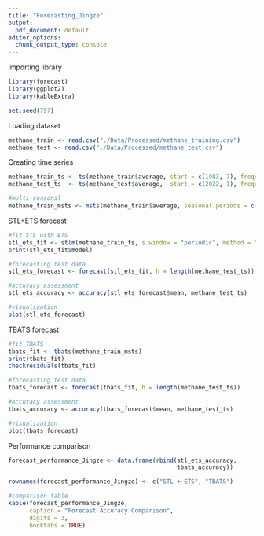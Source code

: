 ```yaml
---
title: "Forecasting_Jingze"
output: 
  pdf_document: default
editor_options: 
  chunk_output_type: console
---
```


Importing library

```r
library(forecast)
library(ggplot2)
library(kableExtra)

set.seed(797)
```


Loading dataset 

```r
methane_train <- read.csv("./Data/Processed/methane_training.csv")
methane_test <- read.csv("./Data/Processed/methane_test.csv")
```

Creating time series

```r
methane_train_ts <- ts(methane_train$average, start = c(1983, 7), frequency = 12)
methane_test_ts  <- ts(methane_test$average,  start = c(2022, 1), frequency = 12)

#multi-seasonal 
methane_train_msts <- msts(methane_train$average, seasonal.periods = c(4, 12), start = c(1983, 7))
```

STL+ETS forecast

```r
#fit STL with ETS
stl_ets_fit <- stlm(methane_train_ts, s.window = "periodic", method = "ets")
print(stl_ets_fit$model)

#forecasting test data
stl_ets_forecast <- forecast(stl_ets_fit, h = length(methane_test_ts))

#accuracy assessment
stl_ets_accuracy <- accuracy(stl_ets_forecast$mean, methane_test_ts)

#visualization
plot(stl_ets_forecast)
```

TBATS forecast

```r
#fit TBATS
tbats_fit <- tbats(methane_train_msts)
print(tbats_fit)
checkresiduals(tbats_fit)

#forecasting test data
tbats_forecast <- forecast(tbats_fit, h = length(methane_test_ts))

#accuracy assessment
tbats_accuracy <- accuracy(tbats_forecast$mean, methane_test_ts)

#visualization
plot(tbats_forecast)
```


Performance comparison

```r
forecast_performance_Jingze <- data.frame(rbind(stl_ets_accuracy,
                                                tbats_accuracy))

rownames(forecast_performance_Jingze) <- c("STL + ETS", "TBATS")

#comparison table
kable(forecast_performance_Jingze,
      caption = "Forecast Accuracy Comparison",
      digits = 3,
      booktabs = TRUE)
```

